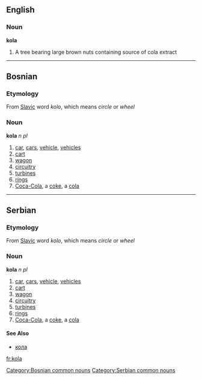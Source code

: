 ==English==
===Noun===
'''kola'''
#A tree bearing large brown nuts containing source of cola extract
----
==Bosnian==
===Etymology===
From [[Slavic]] word ''kolo'', which means ''circle'' or ''wheel''
===Noun===
'''kola''' ''n pl''
#[[car]], [[cars]], [[vehicle]], [[vehicles]]
#[[cart]]
#[[wagon]]
#[[circuitry]]
#[[turbines]]
#[[rings]]
#[[Coca-Cola]], a [[coke]], a [[cola]]
[[Category:Bosnian common nouns]]
----
==Serbian==
===Etymology===
From [[Slavic]] word ''kolo'', which means ''circle'' or ''wheel''
===Noun===
'''kola''' ''n pl''
#[[car]], [[cars]], [[vehicle]], [[vehicles]]
#[[cart]]
#[[wagon]]
#[[circuitry]]
#[[turbines]]
#[[rings]]
#[[Coca-Cola]], a [[coke]], a [[cola]]
====See Also====
*[[кола]]
[[Category:Serbian common nouns]]

[[fr:kola]]